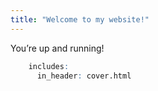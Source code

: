 ```yaml
---
title: "Welcome to my website!"
---
```


You're up and running!

```r
    includes:
      in_header: cover.html
```

